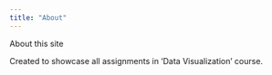 ---
title: "About"
---

About this site

Created to showcase all assignments in 'Data Visualization' course.

```         
```
